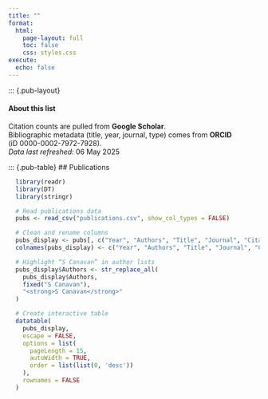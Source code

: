 ```yaml
---
title: ""
format:
  html:
    page-layout: full
    toc: false
    css: styles.css
execute:
  echo: false
---
```


::: {.pub-layout}

::: {.toc-like}
#### About this list

Citation counts are pulled from **Google Scholar**.  
Bibliographic metadata (title, year, journal, type) comes from **ORCID**  
(iD 0000-0002-7972-7928).  
*Data last refreshed:* 06 May 2025  
:::

::: {.pub-table}
## Publications

```r
  library(readr)
  library(DT)
  library(stringr)

  # Read publications data
  pubs <- read_csv("publications.csv", show_col_types = FALSE)

  # Clean and rename columns
  pubs_display <- pubs[, c("Year", "Authors", "Title", "Journal", "Citations")]
  colnames(pubs_display) <- c("Year", "Authors", "Title", "Journal", "Citations")

  # Highlight “S Canavan” in author lists
  pubs_display$Authors <- str_replace_all(
    pubs_display$Authors,
    fixed("S Canavan"),
    "<strong>S Canavan</strong>"
  )

  # Create interactive table
  datatable(
    pubs_display,
    escape = FALSE,
    options = list(
      pageLength = 15,
      autoWidth = TRUE,
      order = list(list(0, 'desc'))
    ),
    rownames = FALSE
  )
```
 